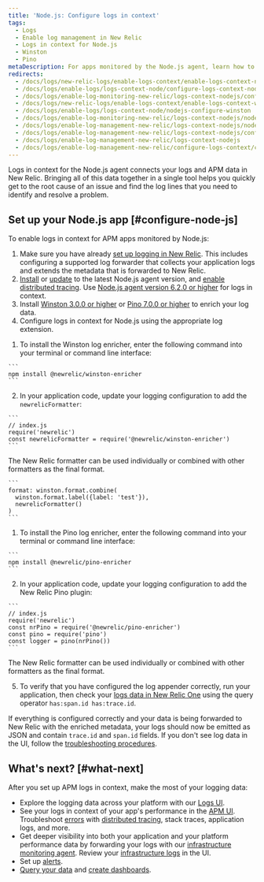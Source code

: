 ```yaml
---
title: 'Node.js: Configure logs in context'
tags:
  - Logs
  - Enable log management in New Relic
  - Logs in context for Node.js
  - Winston
  - Pino
metaDescription: For apps monitored by the Node.js agent, learn how to link log data with related data across the rest of the New Relic platform.
redirects:
  - /docs/logs/new-relic-logs/enable-logs-context/enable-logs-context-nodejs
  - /docs/logs/enable-logs/logs-context-node/configure-logs-context-node
  - /docs/logs/enable-log-monitoring-new-relic/logs-context-nodejs/configure-logs-context-nodejs
  - /docs/logs/new-relic-logs/enable-logs-context/enable-logs-context-winston
  - /docs/logs/enable-logs/logs-context-node/nodejs-configure-winston
  - /docs/logs/enable-log-monitoring-new-relic/logs-context-nodejs/nodejs-configure-winston
  - /docs/logs/enable-log-management-new-relic/logs-context-nodejs/nodejs-configure-winston
  - /docs/logs/enable-log-management-new-relic/logs-context-nodejs/configure-logs-context-nodejs
  - /docs/logs/enable-log-management-new-relic/logs-context-nodejs
  - /docs/logs/enable-log-management-new-relic/configure-logs-context/configure-logs-context-nodejs
---
```


Logs in context for the Node.js agent connects your logs and APM data in New Relic. Bringing all of this data together in a single tool helps you quickly get to the root cause of an issue and find the log lines that you need to identify and resolve a problem.

## Set up your Node.js app [#configure-node-js]

To enable logs in context for APM apps monitored by Node.js:

1. Make sure you have already [set up logging in New Relic](/docs/logs/enable-log-management-new-relic/enable-log-monitoring-new-relic/enable-log-management-new-relic/). This includes configuring a supported log forwarder that collects your application logs and extends the metadata that is forwarded to New Relic.
2. [Install](/docs/agents/nodejs-agent/installation-configuration/update-nodejs-agent/) or [update](/docs/agents/nodejs-agent/installation-configuration/update-nodejs-agent/) to the latest Node.js agent version, and [enable distributed tracing](/docs/distributed-tracing/enable-configure/quick-start/). Use [Node.js agent version 6.2.0 or higher](/docs/release-notes/agent-release-notes/nodejs-release-notes/) for logs in context.
3. Install [Winston 3.0.0 or higher](https://github.com/winstonjs/winston) or [Pino 7.0.0 or higher](https://github.com/pinojs/pino) to enrich your log data.
4. Configure logs in context for Node.js using the appropriate log extension.

<CollapserGroup>
  <Collapser
    id="nodejs-winston"
    title="Node.js configuration with Winston"
  >

  1. To install the Winston log enricher, enter the following command into your terminal or command line interface:

    ```
    npm install @newrelic/winston-enricher
    ```
  2. In your application code, update your logging configuration to add the `newrelicFormatter`:

    ```
    // index.js
    require('newrelic')
    const newrelicFormatter = require('@newrelic/winston-enricher')
    ```

  The New Relic formatter can be used individually or combined with other formatters as the final format.

    ```
    format: winston.format.combine(
      winston.format.label({label: 'test'}),
      newrelicFormatter()
    )
    ```
  </Collapser>

</CollapserGroup>
<CollapserGroup>
  <Collapser
    id="nodejs-pino"
    title="Node.js configuration with Pino"
  >

  1. To install the Pino log enricher, enter the following command into your terminal or command line interface:

    ```
    npm install @newrelic/pino-enricher
    ```
  2. In your application code, update your logging configuration to add the New Relic Pino plugin:

    ```
    // index.js
    require('newrelic')
    const nrPino = require('@newrelic/pino-enricher')
    const pino = require('pino')
    const logger = pino(nrPino())
    ```

  The New Relic formatter can be used individually or combined with other formatters as the final format.
  </Collapser>

</CollapserGroup>

5. To verify that you have configured the log appender correctly, run your application, then check your [logs data in New Relic One](/docs/logs/log-management/ui-data/use-logs-ui/) using the query operator `has:span.id has:trace.id`.

If everything is configured correctly and your data is being forwarded to New Relic with the enriched metadata, your logs should now be emitted as JSON and contain `trace.id` and `span.id` fields. If you don't see log data in the UI, follow the [troubleshooting procedures](/docs/logs/log-management/troubleshooting/no-log-data-appears-ui/).

## What's next? [#what-next]

After you set up APM logs in context, make the most of your logging data:

* Explore the logging data across your platform with our [Logs UI](/docs/logs/log-management/ui-data/use-logs-ui/).
* See your logs in context of your app's performance in the [APM UI](/docs/logs/log-management/ui-data/use-logs-ui/#links). Troubleshoot [errors](/docs/apm/apm-ui-pages/error-analytics/errors-page-find-fix-verify-problems/) with [distributed tracing](/docs/apm/distributed-tracing/ui-data/understand-use-distributed-tracing-data), stack traces, application logs, and more.
* Get deeper visibility into both your application and your platform performance data by forwarding your logs with our [infrastructure monitoring agent](/docs/logs/enable-log-management-new-relic/enable-log-monitoring-new-relic/forward-your-logs-using-infrastructure-agent/). Review your [infrastructure logs](/docs/logs/log-management/ui-data/use-logs-ui/#links) in the UI.
* Set up [alerts](/docs/alerts-applied-intelligence/new-relic-alerts/alert-conditions/create-alert-conditions/).
* [Query your data](/docs/query-your-data/explore-query-data/get-started/introduction-querying-new-relic-data/) and [create dashboards](/docs/query-your-data/explore-query-data/dashboards/introduction-dashboards/).
